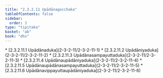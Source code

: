```yaml
---
title: "2.3.2.11 Upādānagocchaka"
tableOfContents: false
sidebar:
  order: 3
type: "tipitaka"
basket: "ab"
book: "dhs"
---
```



<DynamicBreadcrumb />



<TableOfContents book="dhs" section="2.3.2.11">
* [2.3.2.11.1 Upādānaduka](2-3-2-11/2-3-2-11-1)
* [2.3.2.11.2 Upādāniyaduka](2-3-2-11/2-3-2-11-2)
* [2.3.2.11.3 Upādānasampayuttaduka](2-3-2-11/2-3-2-11-3)
* [2.3.2.11.4 Upādānaupādāniyaduka](2-3-2-11/2-3-2-11-4)
* [2.3.2.11.5 Upādānaupādānasampayuttaduka](2-3-2-11/2-3-2-11-5)
* [2.3.2.11.6 Upādānavippayuttaupādāniyaduka](2-3-2-11/2-3-2-11-6)
</TableOfContents>